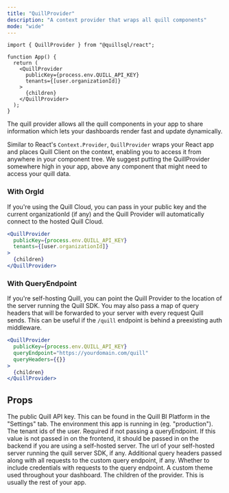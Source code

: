 ```yaml
---
title: "QuillProvider"
description: "A context provider that wraps all quill components"
mode: "wide"
---
```


```tsx App.tsx
import { QuillProvider } from "@quillsql/react";

function App() {
  return (
    <QuillProvider
      publicKey={process.env.QUILL_API_KEY}
      tenants={[user.organizationId]}
    >
      {children}
    </QuillProvider>
  );
}
```

The quill provider allows all the quill components in your app to share
information which lets your dashboards render fast and update dynamically.

Similar to React's `Context.Provider`, `QuillProvider` wraps your React app
and places Quill Client on the context, enabling you to access it from
anywhere in your component tree. We suggest putting the QuillProvider
somewhere high in your app, above any component that might need to access
your quill data.

### With OrgId

If you're using the Quill Cloud, you can pass in your public key and the current
organizationId (if any) and the Quill Provider will automatically connect to the
hosted Quill Cloud.

```jsx With OrgId
<QuillProvider
  publicKey={process.env.QUILL_API_KEY}
  tenants={[user.organizationId]}
>
  {children}
</QuillProvider>
```

### With QueryEndpoint

If you're self-hosting Quill, you can point the Quill Provider to the location
of the server running the Quill SDK. You may also pass a map of query headers
that will be forwarded to your server with every request Quill sends. This can
be useful if the `/quill` endpoint is behind a preexisting auth middleware.

```jsx With QueryEndpoint
<QuillProvider
  publicKey={process.env.QUILL_API_KEY}
  queryEndpoint="https://yourdomain.com/quill"
  queryHeaders={{}}
>
  {children}
</QuillProvider>
```

## Props

<ParamField path="publicKey" type="string" required>
  The public Quill API key. This can be found in the Quill BI Platform in the
  "Settings" tab.
</ParamField>
<ParamField path="environment" type="string">
  The environment this app is running in (eg. "production").
</ParamField>
<ParamField path="tenants" type="array">
  The tenant ids of the user. Required if not passing a queryEndpoint. If this
  value is not passed in on the frontend, it should be passed in on the backend
  if you are using a self-hosted server.
</ParamField>
<ParamField path="queryEndpoint" type="string">
  The url of your self-hosted server running the quill server SDK, if any.
</ParamField>
<ParamField path="queryHeaders" type="object">
  Additional query headers passed along with all requests to the custom query
  endpoint, if any.
</ParamField>
<ParamField path="withCredentials" type="boolean">
  Whether to include credentials with requests to the query endpoint.
</ParamField>
<ParamField path="theme" type="QuillTheme">
  A custom theme used throughout your dashboard.
</ParamField>
<ParamField path="children" type="ReactNode">
  The children of the provider. This is usually the rest of your app.
</ParamField>
